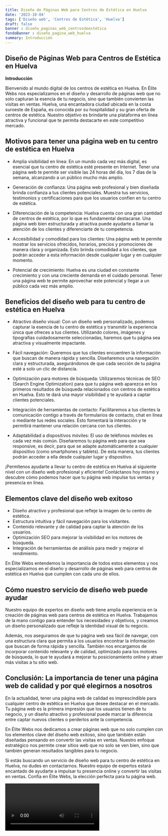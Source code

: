 ```yaml
---
title: Diseño de Páginas Web para Centros de Estética en Huelva
date: '2023-10-04'
tags: ['Diseño web', 'Centros de Estética', 'Huelva']
draft: false
banner : diseño_paginas_web_centrosdeestética
fondoBanner : diseño_pagina_web_huelva
summary: Introducción
---
```


## Diseño de Páginas Web para Centros de Estética en Huelva

**Introducción**

Bienvenido al mundo digital de los centros de estética en Huelva. En Élite Webs nos especializamos en el diseño y desarrollo de páginas web que no solo capturan la esencia de tu negocio, sino que también convierten las visitas en ventas. Huelva, una encantadora ciudad ubicada en la costa suroeste de España, es conocida por su hospitalidad y su gran oferta de centros de estética. Nuestro objetivo es brindarte una plataforma en línea atractiva y funcional que te permita destacarte en este competitivo mercado.

## Motivos para tener una página web en tu centro de estética en Huelva

* Amplia visibilidad en línea: En un mundo cada vez más digital, es esencial que tu centro de estética esté presente en Internet. Tener una página web te permite ser visible las 24 horas del día, los 7 días de la semana, alcanzando a un público mucho más amplio.

* Generación de confianza: Una página web profesional y bien diseñada brinda confianza a tus clientes potenciales. Muestra tus servicios, testimonios y certificaciones para que los usuarios confíen en tu centro de estética.

* Diferenciación de la competencia: Huelva cuenta con una gran cantidad de centros de estética, por lo que es fundamental destacarse. Una página web bien estructurada y atractiva puede ayudarte a llamar la atención de los clientes y diferenciarte de tu competencia.

* Accesibilidad y comodidad para los clientes: Una página web te permite mostrar los servicios ofrecidos, horarios, precios y promociones de manera clara y organizada. Esto brinda comodidad a los clientes, que podrán acceder a esta información desde cualquier lugar y en cualquier momento.

* Potencial de crecimiento: Huelva es una ciudad en constante crecimiento y con una creciente demanda en el cuidado personal. Tener una página web te permite aprovechar este potencial y llegar a un público cada vez más amplio.

## Beneficios del diseño web para tu centro de estética en Huelva

* Atractivo diseño visual: Con un diseño web personalizado, podemos capturar la esencia de tu centro de estética y transmitir la experiencia única que ofreces a tus clientes. Utilizando colores, imágenes y tipografías cuidadosamente seleccionadas, haremos que tu página sea atractiva y visualmente impactante.

* Fácil navegación: Queremos que tus clientes encuentren la información que buscan de manera rápida y sencilla. Diseñaremos una navegación clara y estructurada, asegurándonos de que cada sección de tu página esté a solo un clic de distancia.

* Optimización para motores de búsqueda: Utilizaremos técnicas de SEO (Search Engine Optimization) para que tu página web aparezca en los primeros resultados de búsqueda relacionados con centros de estética en Huelva. Esto te dará una mayor visibilidad y te ayudará a captar clientes potenciales.

* Integración de herramientas de contacto: Facilitaremos a tus clientes la comunicación contigo a través de formularios de contacto, chat en línea o mediante tus redes sociales. Esto fomentará la interacción y te permitirá mantener una relación cercana con tus clientes.

* Adaptabilidad a dispositivos móviles: El uso de teléfonos móviles es cada vez más común. Diseñaremos tu página web para que sea responsive, es decir, para que se adapte automáticamente a cualquier dispositivo (como smartphones y tablets). De esta manera, tus clientes podrán acceder a ella desde cualquier lugar y dispositivo.

¡Permítenos ayudarte a llevar tu centro de estética en Huelva al siguiente nivel con un diseño web profesional y eficiente! Contáctanos hoy mismo y descubre cómo podemos hacer que tu página web impulse tus ventas y presencia en línea.

<GifSeo />

<Cta />

## Elementos clave del diseño web exitoso

- Diseño atractivo y profesional que refleje la imagen de tu centro de estética.
- Estructura intuitiva y fácil navegación para los visitantes.
- Contenido relevante y de calidad para captar la atención de los usuarios.
- Optimización SEO para mejorar la visibilidad en los motores de búsqueda.
- Integración de herramientas de análisis para medir y mejorar el rendimiento.

En Élite Webs entendemos la importancia de todos estos elementos y nos especializamos en el diseño y desarrollo de páginas web para centros de estética en Huelva que cumplen con cada uno de ellos.

## Cómo nuestro servicio de diseño web puede ayudar

Nuestro equipo de expertos en diseño web tiene amplia experiencia en la creación de páginas web para centros de estética en Huelva. Trabajamos de la mano contigo para entender tus necesidades y objetivos, y creamos un diseño personalizado que refleje la identidad visual de tu negocio.

Además, nos aseguramos de que tu página web sea fácil de navegar, con una estructura clara que permita a los usuarios encontrar la información que buscan de forma rápida y sencilla. También nos encargamos de incorporar contenido relevante y de calidad, optimizado para los motores de búsqueda, lo que te ayudará a mejorar tu posicionamiento online y atraer más visitas a tu sitio web.

## Conclusión: La importancia de tener una página web de calidad y por qué elegirnos a nosotros

En la actualidad, tener una página web de calidad es imprescindible para cualquier centro de estética en Huelva que desee destacar en el mercado. Tu página web es la primera impresión que los usuarios tienen de tu negocio, y un diseño atractivo y profesional puede marcar la diferencia entre captar nuevos clientes o perderlos ante la competencia.

En Élite Webs nos dedicamos a crear páginas web que no solo cumplen con los elementos clave del diseño web exitoso, sino que también están diseñadas pensando en convertir las visitas en ventas. Nuestro enfoque estratégico nos permite crear sitios web que no solo se ven bien, sino que también generan resultados tangibles para tu negocio.

Si estás buscando un servicio de diseño web para tu centro de estética en Huelva, no dudes en contactarnos. Nuestro equipo de expertos estará encantado de ayudarte a impulsar tu presencia online y convertir las visitas en ventas. Confía en Élite Webs, la elección perfecta para tu página web.

<Video />

<CtaBot job='Centros de Estética' city='Huelva'/>

<Gmaps query='Huelva+españa+maps' />